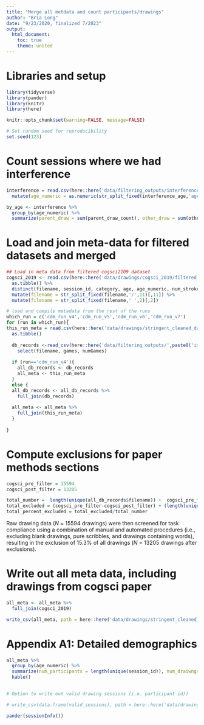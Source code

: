 ```yaml
---
title: "Merge all metdata and count participants/drawings"
author: "Bria Long"
date: "9/23/2020, finalized 7/2023"
output:
  html_document:
    toc: true
    theme: united
---
```



# Libraries and setup
```r
library(tidyverse)
library(pander)
library(knitr)
library(here)
```

```r
knitr::opts_chunk$set(warning=FALSE, message=FALSE)

# Set random seed for reproducibility
set.seed(123)
```

# Count sessions where we had interference

```r
interference = read.csv(here::here('data/filtering_outputs/interference_count_across_age_and_runs.csv')) %>%
  mutate(age_numeric = as.numeric(str_split_fixed(interference_age,'age',2)[,2]))
```

```R
by_age <- interference %>%
  group_by(age_numeric) %>%
  summarize(parent_draw = sum(parent_draw_count), other_draw = sum(other_draw_count), num_participants = sum(all_surveys_count))
```

# Load and join meta-data for filtered datasets and merged
```r
## Load in meta data from filtered cogsci2109 dataset
cogsci_2019 <- read.csv(here::here('data/drawings/cogsci_2019/filtered_dataset_descriptives/cdm_descriptives_nov19_filtered.csv')) %>%
  as.tibble() %>%
  distinct(filename, session_id, category, age, age_numeric, num_strokes, draw_duration_new, draw_duration_old, mean_intensity) %>%
  mutate(filename = str_split_fixed(filename,'/',11)[,11]) %>%
  mutate(filename = str_split_fixed(filename,' ',2)[,2])
```

```r
# load and compile metadata from the rest of the runs
which_run = c('cdm_run_v4','cdm_run_v5','cdm_run_v6','cdm_run_v7')
for (run in which_run){
this_run_meta = read.csv(here::here('data/drawings/stringent_cleaned_dataset_meta', paste0(run, '_cleaned.csv'))) %>%
  as.tibble() 
  
  db_records <-read_csv(here::here('data/filtering_outputs/',paste0('images_checked_', run,'.csv'))) %>%
    select(filename, games, numGames)
  
  if (run=='cdm_run_v4'){
    all_db_records <- db_records
    all_meta <- this_run_meta
  }
  else {
  all_db_records <- all_db_records %>%
    full_join(db_records)
  
  all_meta <- all_meta %>%
    full_join(this_run_meta)
  }
  
}
```
# Compute exclusions for paper methods sections
```r
cogsci_pre_filter = 15594
cogsci_post_filter = 13205

total_number =  length(unique(all_db_records$filename)) +  cogsci_pre_filter
total_excluded = (cogsci_pre_filter-cogsci_post_filter) + (length(unique(all_db_records$filename))  - length(unique(all_meta$filename)))
total_percent_excluded = total_excluded/total_number
```
Raw drawing data ($N$ = 15594 drawings) were then screened for task compliance using a combination of manual and automated procedures (i.e., excluding blank drawings, pure scribbles, and drawings containing words), resulting in the exclusion of 15.3% of all drawings ($N$ = 13205 drawings after exclusions).

# Write out all meta data, including drawings from cogsci paper
```r
all_meta <- all_meta %>%
  full_join(cogsci_2019)

write_csv(all_meta, path = here::here('data/drawings/stringent_cleaned_dataset_meta', paste0('all_object_metadata_cleaned.csv')))
```

# Appendix A1: Detailed demographics
```r
all_meta %>%
  group_by(age_numeric) %>%
  summarize(num_participants = length(unique(session_id)), num_draiwngs = length(unique(filename))) %>%
  kable()
  
```


```r
# Option to write out valid drawing sessions (i.e. participant id))

# write_csv(data.frame(valid_sessions), path = here::here('data/drawings/stringent_cleaned_dataset_meta', paste0('valid_sessions.csv')))
```


```r
pander(sessionInfo())
```



